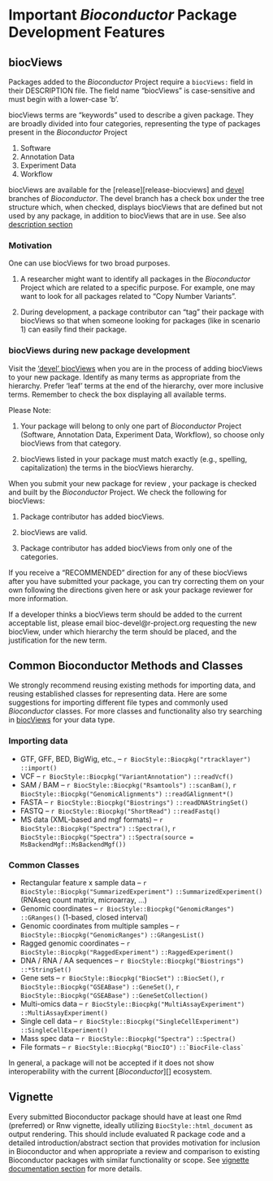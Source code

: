 # Important _Bioconductor_ Package Development Features {#important-bioconductor-package-development-features}

## biocViews {#biocviews}

Packages added to the _Bioconductor_ Project require a `biocViews:`
field in their DESCRIPTION file.  The field name "biocViews" is
case-sensitive and must begin with a lower-case 'b'.

biocViews terms are "keywords" used to describe a given package. They
are broadly divided into four categories, representing the type of
packages present in the _Bioconductor_ Project 

1. Software
2. Annotation Data
3. Experiment Data
4. Workflow

biocViews are available for the [release][release-biocviews] and [devel][biocViews] branches of
_Bioconductor_. The devel branch has a check box under the tree
structure which, when checked, displays biocViews that are defined but
not used by any package, in addition to biocViews that are in use. See also
[description section](#description-biocviews)

### Motivation {#biocviews-motivation}

One can use biocViews for two broad purposes.

1. A researcher might want to identify all packages in the
   _Bioconductor_ Project which are related to a specific purpose.
   For example, one may want to look for all packages related to "Copy
   Number Variants".

2. During development, a package contributor can "tag" their package
   with biocViews so that when someone looking for packages (like in
   scenario 1) can easily find their package.

### biocViews during new package development {#biocviews-pkg-devel}

Visit the ['devel' biocViews][biocViews] when you are in the process of
adding biocViews to your new package. Identify as many terms as
appropriate from the hierarchy. Prefer 'leaf' terms at the end of the
hierarchy, over more inclusive terms. Remember to check the box
displaying all available terms.

Please Note:

1. Your package will belong to only one part of _Bioconductor_ Project
   (Software, Annotation Data, Experiment Data, Workflow), so choose only
   biocViews from that category.

2. biocViews listed in your package must match exactly (e.g.,
   spelling, capitalization) the terms in the biocViews hierarchy.

When you submit your new package for review , your package is checked
and built by the _Bioconductor_ Project.  We check the following for
biocViews:

1. Package contributor has added biocViews.

2. biocViews are valid.

3. Package contributor has added biocViews from only one of the categories.

If you receive a "RECOMMENDED" direction for any of these biocViews
after you have submitted your package, you can try correcting them on
your own following the directions given here or ask your package
reviewer for more information.

If a developer thinks a biocViews term should be added to the current acceptable
list, please email bioc-devel@r-project.org requesting the new biocView, under
which hierarchy the term should be placed, and the justification for the new
term.


## Common Bioconductor Methods and Classes {#reusebioc}

We strongly recommend reusing existing methods for importing data, and
reusing established classes for representing data. Here are some
suggestions for importing different file types and commonly used
_Bioconductor_ classes. For more classes and functionality also try
searching in [biocViews][] for your data type.

### Importing data {#commonimport}

+ GTF, GFF, BED, BigWig, etc., -- `r BiocStyle::Biocpkg("rtracklayer")` `::import()`
+ VCF -- `r BiocStyle::Biocpkg("VariantAnnotation")` `::readVcf()`
+ SAM / BAM -- `r BiocStyle::Biocpkg("Rsamtools")` `::scanBam()`,
  `r BiocStyle::Biocpkg("GenomicAlignments")` `::readGAlignment*()`
+ FASTA -- `r BiocStyle::Biocpkg("Biostrings")` `::readDNAStringSet()`
+ FASTQ -- `r BiocStyle::Biocpkg("ShortRead")` `::readFastq()`
+ MS data (XML-based and mgf formats) -- `r BiocStyle::Biocpkg("Spectra")` `::Spectra()`, 
  `r BiocStyle::Biocpkg("Spectra")` `::Spectra(source = MsBackendMgf::MsBackendMgf())`
 

### Common Classes {#commonclass}

+ Rectangular feature x sample data --
  `r BiocStyle::Biocpkg("SummarizedExperiment")` `::SummarizedExperiment()`
  (RNAseq count matrix, microarray, ...)
+ Genomic coordinates -- `r BiocStyle::Biocpkg("GenomicRanges")` `::GRanges()`
  (1-based, closed interval)
+ Genomic coordinates from multiple samples --
  `r BiocStyle::Biocpkg("GenomicRanges")` `::GRangesList()`
+ Ragged genomic coordinates -- `r BiocStyle::Biocpkg("RaggedExperiment")`
  `::RaggedExperiment()`
+ DNA / RNA / AA sequences -- `r BiocStyle::Biocpkg("Biostrings")`
  `::*StringSet()`
+ Gene sets -- `r BiocStyle::Biocpkg("BiocSet")` `::BiocSet()`,
  `r BiocStyle::Biocpkg("GSEABase")` `::GeneSet()`,
  `r BiocStyle::Biocpkg("GSEABase")` `::GeneSetCollection()`
+ Multi-omics data --
  `r BiocStyle::Biocpkg("MultiAssayExperiment")` `::MultiAssayExperiment()`
+ Single cell data --
  `r BiocStyle::Biocpkg("SingleCellExperiment")` `::SingleCellExperiment()`
+ Mass spec data -- `r BiocStyle::Biocpkg("Spectra")` `::Spectra()`
+ File formats -- `r BiocStyle::Biocpkg("BiocIO")` `` ::`BiocFile-class` ``


In general, a package will not be accepted if it does not show interoperability
with the current [_Bioconductor_][] ecosystem.

## Vignette {#bioc-vignette}

Every submitted Bioconductor package should have at least one Rmd (preferred) or
Rnw vignette, ideally utilizing `BiocStyle::html_document` as output
rendering. This should include evaluated R package code and a detailed
introduction/abstract section that provides motivation for inclusion in
Bioconductor and when appropriate a review and comparison to existing
Bioconductor packages with similar functionality or scope. See [vignette
documentation section](#vignettes) for more details.
